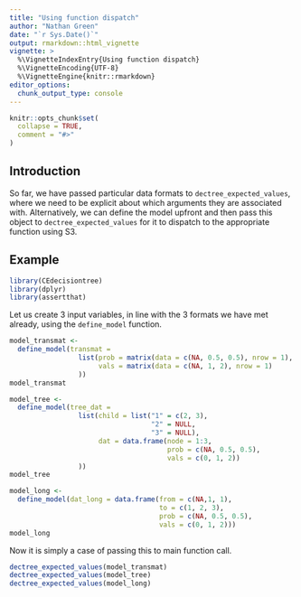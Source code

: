 ```yaml
---
title: "Using function dispatch"
author: "Nathan Green"
date: "`r Sys.Date()`"
output: rmarkdown::html_vignette
vignette: >
  %\VignetteIndexEntry{Using function dispatch}
  %\VignetteEncoding{UTF-8}
  %\VignetteEngine{knitr::rmarkdown}
editor_options: 
  chunk_output_type: console
---
```


```r
knitr::opts_chunk$set(
  collapse = TRUE,
  comment = "#>"
)
```

## Introduction

So far, we have passed particular data formats to `dectree_expected_values`, where we need to be explicit about which arguments they are associated with.
Alternatively, we can define the model upfront and then pass this object to `dectree_expected_values` for it to dispatch to the appropriate function using S3.

## Example

```r
library(CEdecisiontree)
library(dplyr)
library(assertthat)
```

Let us create 3 input variables, in line with the 3 formats we have met already, using the `define_model` function.
```r
model_transmat <- 
  define_model(transmat =
                 list(prob = matrix(data = c(NA, 0.5, 0.5), nrow = 1),
                      vals = matrix(data = c(NA, 1, 2), nrow = 1)
                 ))
model_transmat

model_tree <- 
  define_model(tree_dat =
                 list(child = list("1" = c(2, 3),
                                   "2" = NULL,
                                   "3" = NULL),
                      dat = data.frame(node = 1:3,
                                       prob = c(NA, 0.5, 0.5),
                                       vals = c(0, 1, 2))
                 ))
model_tree

model_long <- 
  define_model(dat_long = data.frame(from = c(NA,1, 1),
                                     to = c(1, 2, 3),
                                     prob = c(NA, 0.5, 0.5),
                                     vals = c(0, 1, 2)))
model_long
```

Now it is simply a case of passing this to main function call.
```r
dectree_expected_values(model_transmat)
dectree_expected_values(model_tree)
dectree_expected_values(model_long)
```
